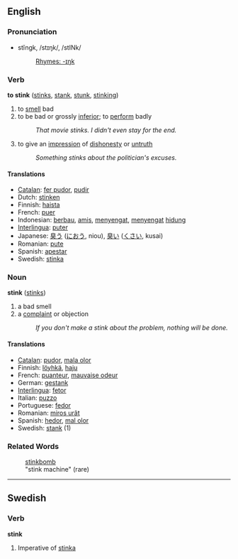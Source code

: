 ==English==
=== Pronunciation ===
*stĭngk, /stɪŋk/, /stINk/
*:[[Rhymes:English:-ɪŋk|Rhymes: -ɪŋk]]

=== Verb ===
'''to stink''' ([[stinks]], [[stank]], [[stunk]], [[stinking]])

# to [[smell]] bad
# to be bad or grossly [[inferior]]; to [[perform]] badly
#:''That movie stinks.  I didn't even stay for the end.''
# to give an [[impression]] of [[dishonest]]y or [[untruth]]
#:''Something stinks about the politician's excuses.''

==== Translations ====
*[[Catalan]]: [[fer pudor]], [[pudir]]
*Dutch: [[stinken]]
*Finnish: [[haista]]
*French: [[puer]]
*Indonesian: [[bau|berbau]], [[amis]], [[sengat|menyengat]], [[sengat|menyengat]] [[hidung]]
*[[Interlingua]]: [[puter]]
*Japanese: [[臭う]] ([[におう]], niou), [[臭い]] ([[くさい]], kusai)
*Romanian: [[pute]]
*Spanish: [[apestar]]
*Swedish: [[stinka]]

===Noun===
'''stink''' ([[stinks]])

# a bad smell
# a [[complain]]t or objection
#: ''If you don't make a stink about the problem, nothing will be done.''

==== Translations ====
*[[Catalan]]: [[pudor]], [[mala olor]]
*Finnish: [[löyhkä]], [[haju]]
*French: [[puanteur]], [[mauvaise odeur]]
*German: [[gestank]]
*[[Interlingua]]: [[fetor]]
*Italian: [[puzzo]] 
*Portuguese: [[fedor]] 
*Romanian: [[miros urât]]
*Spanish: [[hedor]],  [[mal olor]]
*Swedish: [[stank]] (1)

===Related Words===
:[[stinkbomb]]
:"stink machine" (rare)

----
==Swedish==
===Verb===
'''stink'''

#Imperative of [[stinka]]